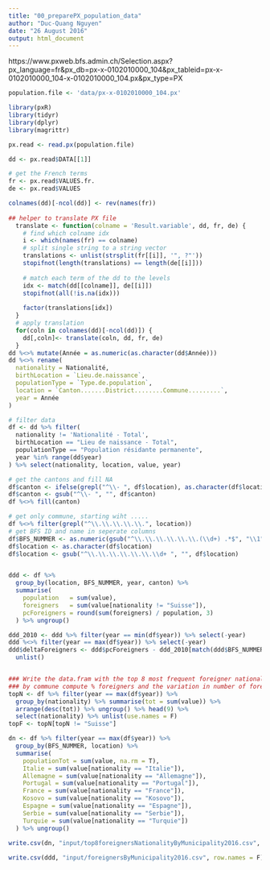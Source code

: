 ```yaml
---
title: "00_preparePX_population_data"
author: "Duc-Quang Nguyen"
date: "26 August 2016"
output: html_document
---
```


https://www.pxweb.bfs.admin.ch/Selection.aspx?px_language=fr&px_db=px-x-0102010000_104&px_tableid=px-x-0102010000_104\px-x-0102010000_104.px&px_type=PX

```r
population.file <- 'data/px-x-0102010000_104.px'

library(pxR)
library(tidyr)
library(dplyr)
library(magrittr)
```

```r
px.read <- read.px(population.file)

dd <- px.read$DATA[[1]]

# get the French terms
fr <- px.read$VALUES.fr.
de <- px.read$VALUES

colnames(dd)[-ncol(dd)] <- rev(names(fr))
  
## helper to translate PX file
  translate <- function(colname = 'Result.variable', dd, fr, de) {
    # find which colname idx
    i <- which(names(fr) == colname)
    # split single string to a string vector
    translations <- unlist(strsplit(fr[[i]], '", ?"'))
    stopifnot(length(translations) == length(de[[i]]))
    
    # match each term of the dd to the levels
    idx <- match(dd[[colname]], de[[i]])
    stopifnot(all(!is.na(idx)))
    
    factor(translations[idx])
  }
  # apply translation
  for(coln in colnames(dd)[-ncol(dd)]) {
    dd[,coln]<- translate(coln, dd, fr, de)
  }
dd %<>% mutate(Année = as.numeric(as.character(dd$Année)))
dd %<>% rename(
  nationality = Nationalité, 
  birthLocation = `Lieu.de.naissance`,
  populationType = `Type.de.population`, 
  location = `Canton.......District........Commune.........`,
  year = Année
)

# filter data
df <- dd %>% filter(
  nationality != 'Nationalité - Total', 
  birthLocation == "Lieu de naissance - Total",
  populationType == "Population résidante permanente",
  year %in% range(dd$year)
) %>% select(nationality, location, value, year)

# get the cantons and fill NA
df$canton <- ifelse(grepl("^\\- ", df$location), as.character(df$location), NA)
df$canton <- gsub("^\\- ", "", df$canton)
df %<>% fill(canton)

# get only commune, starting wiht .....
df %<>% filter(grepl("^\\.\\.\\.\\.\\.", location))
# get BFS ID and name in seperate columns
df$BFS_NUMMER <- as.numeric(gsub("^\\.\\.\\.\\.\\.\\.(\\d+) .*$", "\\1",as.character(df$location)))
df$location <- as.character(df$location)
df$location <- gsub("^\\.\\.\\.\\.\\.\\.\\d+ ", "", df$location)


ddd <- df %>% 
  group_by(location, BFS_NUMMER, year, canton) %>%
  summarise(
    population   = sum(value),
    foreigners   = sum(value[nationality != "Suisse"]),
    pcForeigners = round(sum(foreigners) / population, 3)
  ) %>% ungroup()

ddd_2010 <- ddd %>% filter(year == min(df$year)) %>% select(-year)
ddd %<>% filter(year == max(df$year)) %>% select(-year)
ddd$deltaForeigners <- ddd$pcForeigners - ddd_2010[match(ddd$BFS_NUMMER, ddd_2010$BFS_NUMMER), 'pcForeigners'] %>% 
  unlist()


### Write the data.fram with the top 8 most frequent foreigner nationalites
### by commune compute % foreigners and the variation in number of foreigners
topN <- df %>% filter(year == max(df$year)) %>% 
  group_by(nationality) %>% summarise(tot = sum(value)) %>% 
  arrange(desc(tot)) %>% ungroup() %>% head(9) %>%
  select(nationality) %>% unlist(use.names = F)
topF <- topN[topN != "Suisse"]

dn <- df %>% filter(year == max(df$year)) %>%
  group_by(BFS_NUMMER, location) %>%
  summarise(
    populationTot = sum(value, na.rm = T),
    Italie = sum(value[nationality == "Italie"]),
    Allemagne = sum(value[nationality == "Allemagne"]),
    Portugal = sum(value[nationality == "Portugal"]),
    France = sum(value[nationality == "France"]),
    Kosovo = sum(value[nationality == "Kosovo"]),
    Espagne = sum(value[nationality == "Espagne"]),
    Serbie = sum(value[nationality == "Serbie"]),
    Turquie = sum(value[nationality == "Turquie"])
  ) %>% ungroup()
  
write.csv(dn, "input/top8foreignersNationalityByMunicipality2016.csv", row.names = F)

write.csv(ddd, "input/foreignersByMunicipality2016.csv", row.names = F)
```


